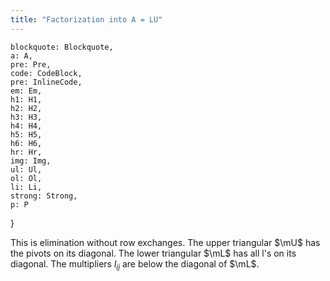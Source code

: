 ```yaml
---
title: "Factorization into A = LU"
---
```


    blockquote: Blockquote,
    a: A,
    pre: Pre,
    code: CodeBlock,
    pre: InlineCode,
    em: Em,
    h1: H1,
    h2: H2,
    h3: H3,
    h4: H4,
    h5: H5,
    h6: H6,
    hr: Hr,
    img: Img,
    ul: Ul,
    ol: Ol,
    li: Li,
    strong: Strong,
    p: P
}

<Equation
    formula="\mE_{2,1} \mA  = 
    \begin{bmatrix}
    1 & 0 \\
    -4 & 1
    \end{bmatrix}
    \begin{bmatrix}
    2 & 1 \\
    8 & 7
    \end{bmatrix} = 
    \begin{bmatrix}
    2 & 1 \\
    0 & 3
    \end{bmatrix} = \mU"
    description="LU example."
/>

This is elimination without row exchanges. The upper triangular $\mU$ has the pivots on its diagonal. The lower triangular $\mL$ has all l's on its diagonal. The multipliers $l_{ij}$ are below the diagonal of $\mL$.

<Equation
    formula="\mA = \mL \mU \\
    \begin{bmatrix}
    2 & 1 \\
    8 & 7
    \end{bmatrix} =
    \begin{bmatrix}
    1 & 0 \\
    4 & 1
    \end{bmatrix}
    \begin{bmatrix}
    2 & 1 \\
    0 & 3
    \end{bmatrix}"
    description="LU continuation."
/>

<Equation
    formula="\mA = \mL \mU"
    description="LU decomposition."
/>

